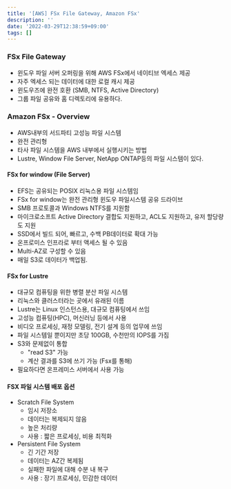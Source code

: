 ```yaml
---
title: '[AWS] FSx File Gateway, Amazon FSx'
description: ''
date: '2022-03-29T12:38:59+09:00'
tags: []
---
```


### FSx File Gateway
- 윈도우 파일 서버 오퍼링을 위해 AWS FSx에서 네이티브 엑세스 제공
- 자주 엑세스 되는 데이터에 대한 로컬 캐시 제공
- 윈도우즈에 완전 호환 (SMB, NTFS, Active Directory)
- 그룹 파일 공유와 홈 디렉토리에 유용하다.

### Amazon FSx - Overview
- AWS내부의 서드파티 고성능 파일 시스템
- 완전 관리형
- 타사 파일 시스템을 AWS 내부에서 실행시키는 방법
- Lustre, Window File Server, NetApp ONTAP등의 파일 시스템이 있다.

#### FSx for window (File Server)
- EFS는 공유되는 POSIX 리눅스용 파일 시스템임
- FSx for window는 완전 관리형 윈도우 파일시스템 공유 드라이브
- SMB 프로토콜과 Windows NTFS를 지원함
- 마이크로소프트 Active Directory 결합도 지원하고, ACL도 지원하고, 유저 할당량도 지원
- SSD에서 빌드 되어, 빠르고, 수백 PB데이터로 확대 가능
- 온프로미스 인프라로 부터 액세스 될 수 있음
- Multi-AZ로 구성할 수 있음
- 매일 S3로 데이터가 백업됨.

#### FSx for Lustre
- 대규모 컴퓨팅을 위한 병렬 분산 파일 시스템
- 리눅스와 클러스터라는 곳에서 유래된 이름
- Lustre는 Linux 인스턴스용, 대규모 컴퓨팅에서 쓰임
- 고성능 컴퓨팅(HPC), 머신러닝 등에서 사용
- 비디오 프로세싱, 재정 모델링, 전기 설계 등의 업무에 쓰임
- 파일 시스템일 뿐이지만 초당 100GB, 수천만의 IOPS를 가짐
- S3와 문제없이 통합
    - "read S3" 가능
    - 계산 결과를 S3에 쓰기 가능 (Fsx를 통해)
- 필요하다면 온프레미스 서버에서 사용 가능

#### FSX 파일 시스템 배포 옵션
- Scratch File System
    - 임시 저장소
    - 데이터는 복제되지 않음
    - 높은 처리량
    - 사용 : 짧은 프로세싱, 비용 최적화
- Persistent File System
    - 긴 기간 저장
    - 데이터는 AZ간 복제됨
    - 실패한 파일에 대해 수분 내 복구
    - 사용 : 장기 프로세싱, 민감한 데이터